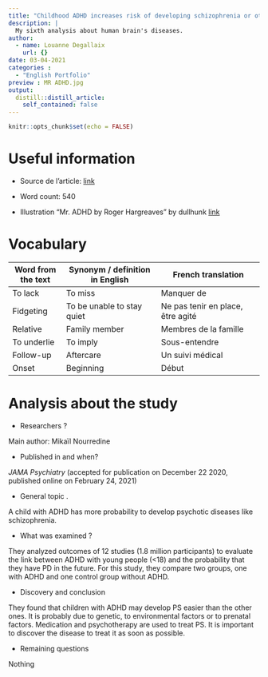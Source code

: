 ```yaml
---
title: "Childhood ADHD increases risk of developing schizophrenia or other psychotic disorders"
description: |
  My sixth analysis about human brain's diseases. 
author:
  - name: Louanne Degallaix
    url: {}
date: 03-04-2021
categories :
  - "English Portfolio"
preview : MR ADHD.jpg
output:
  distill::distill_article:
    self_contained: false
---
```


```r
knitr::opts_chunk$set(echo = FALSE)
```

# Useful information

* Source de l'article: [link](https://www.forbes.com/sites/anuradhavaranasi/2021/02/28/childhood-adhd-increases-risk-of-developing-schizophrenia-or-other-psychotic-disorders/?sh=2631fa837428)

* Word count: 540

* Illustration "Mr. ADHD by Roger Hargreaves" by dullhunk [link](https://search.creativecommons.org/photos/8864f494-a98e-4cec-9095-2d2daea50d4f)

# Vocabulary

| Word from the text | Synonym / definition in English | French translation                |
| ------------------ | ------------------------------- | --------------------------------- |
| To lack            | To miss                         | Manquer de                        |
| Fidgeting          | To be unable to stay quiet      | Ne pas tenir en place, être agité |
| Relative           | Family member                   | Membres de la famille             |
| To underlie        | To imply                        | Sous-entendre                     |
| Follow-up          | Aftercare                       | Un suivi médical                  |
| Onset              | Beginning                       | Début                             |

# Analysis about the study

* Researchers ?

Main author: Mikaïl Nourredine 

* Published in and when? 

*JAMA Psychiatry* (accepted for publication on December 22 2020, published online on February 24, 2021)

* General topic . 

A child with ADHD has more probability to develop psychotic diseases like schizophrenia. 

* What was examined ?

They analyzed outcomes of 12 studies (1.8 million participants) to evaluate the link between ADHD with young people (<18) and the probability that they have PD in the future.
For this study, they compare two groups, one with ADHD and one control group without ADHD. 


* Discovery and conclusion

They found that children with ADHD may develop PS easier than the other ones. It is probably due to genetic, to environmental factors or to prenatal factors. Medication and psychotherapy are used to treat PS. It is important to discover the disease to treat it as soon as possible. 

* Remaining questions 

Nothing


